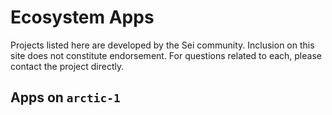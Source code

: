 
# Ecosystem Apps

<Callout type="warning">
  Projects listed here are developed by the Sei community. Inclusion on this
  site does not constitute endorsement. For questions related to each, please
  contact the project directly.
</Callout>

## Apps on `arctic-1`

<EcosystemApps />
